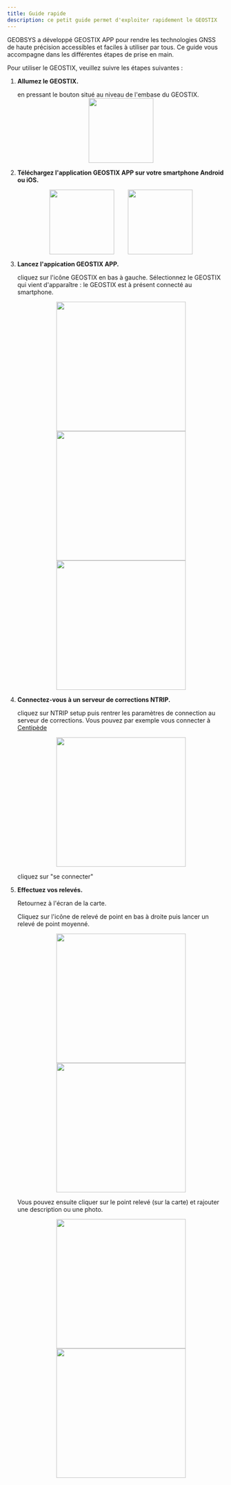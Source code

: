 ```yaml
---
title: Guide rapide
description: ce petit guide permet d'exploiter rapidement le GEOSTIX
---
```


GEOBSYS a développé GEOSTIX APP pour rendre les technologies GNSS de haute précision accessibles et faciles à utiliser par tous. Ce guide vous accompagne dans les différentes étapes de prise en main.

Pour utiliser le GEOSTIX, veuillez suivre les étapes suivantes :




<Steps>

1. **Allumez le GEOSTIX.**
    
    en pressant le bouton situé au niveau de l'embase du GEOSTIX.
    <img src="/docGeobsys/images/quick_guide/etapePowerOnSmall.png" width="150" style="display: block; margin: auto;" />
   
2. **Téléchargez l'application GEOSTIX APP sur votre smartphone Android ou iOS.**
    <div style="display: flex; justify-content: center; gap: 2rem;">
        <a href="https://apps.apple.com/ch/app/geostix/id6711349396?l=fr-FR" target="_blank" rel="noopener noreferrer">
            <img src="/docGeobsys/images/quick_guide/ios.png" width="150" />
        </a>
        <a href="https://play.google.com/store/apps/details?id=app.geostix" target="_blank" rel="noopener noreferrer">
            <img src="/docGeobsys/images/quick_guide/playstore.png" width="150" />
        </a>
    </div>

3. **Lancez l'appication GEOSTIX APP.**

    cliquez sur l'icône GEOSTIX en bas à gauche. Sélectionnez le GEOSTIX qui vient d'apparaître : le GEOSTIX est à présent connecté au smartphone.
    <div style="display: flex; justify-content: center; gap: 2rem;">
        <img src="/docGeobsys/images/quick_guide/before_connect.png" width="300" />
    </div>
    <div style="display: flex; justify-content: center; gap: 2rem;">
        <img src="/docGeobsys/images/quick_guide/ready_connect.png" width="300" />
    </div>
    <div style="display: flex; justify-content: center; gap: 2rem;">
        <img src="/docGeobsys/images/quick_guide/connected.png" width="300" />
    </div>
4. **Connectez-vous à un serveur de corrections NTRIP.**

    cliquez sur NTRIP setup puis rentrer les paramètres de connection au serveur de corrections.
    Vous pouvez par exemple vous connecter à [Centipède](https://docs.centipede.fr/)
    <div style="display: flex; justify-content: center; gap: 2rem;">
        <img src="/docGeobsys/images/quick_guide/centipede_near.png" width="300" />
    </div>

    cliquez sur "se connecter"

5. **Effectuez vos relevés.**

    Retournez à l'écran de la carte.

    Cliquez sur l'icône de relevé de point en bas à droite puis lancer un relevé de point moyenné.
    <div style="display: flex; justify-content: center; gap: 2rem;">
        <img src="/docGeobsys/images/quick_guide/rdy2survey.png" width="300" />
    </div>
    <div style="display: flex; justify-content: center; gap: 2rem;">
        <img src="/docGeobsys/images/quick_guide/averaging.png" width="300" />
    </div>

    Vous pouvez ensuite cliquer sur le point relevé (sur la carte) et rajouter une description ou une photo.
    <div style="display: flex; justify-content: center; gap: 2rem;">
        <img src="/docGeobsys/images/quick_guide/clicpoint.png" width="300" />
    </div>
    <div style="display: flex; justify-content: center; gap: 2rem;">
        <img src="/docGeobsys/images/quick_guide/apoint.png" width="300" />
    </div>
</Steps>